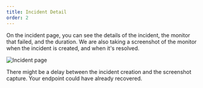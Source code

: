 ```yaml
---
title: Incident Detail
order: 2
---
```




On the incident page, you can  see the details of the incident, the monitor that failed, and the duration.
We are also taking a screenshot of the monitor when the incident is created, and when it's resolved.


  <Image
    src={IncidentDetail}
    alt="Incident page"
  />

<Aside>There might be a delay between the incident creation and the screenshot capture. Your endpoint could have already recovered.</Aside>